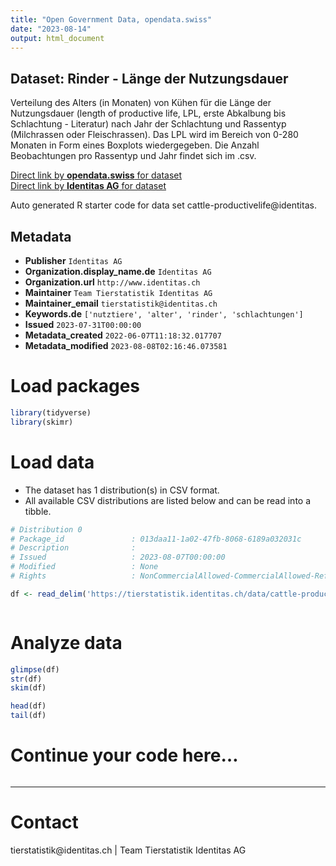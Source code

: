```yaml
---
title: "Open Government Data, opendata.swiss"
date: "2023-08-14"
output: html_document
---
```


## Dataset: Rinder - Länge der Nutzungsdauer

Verteilung des Alters (in Monaten) von Kühen für die Länge der Nutzungsdauer (length of productive life, LPL, erste Abkalbung bis Schlachtung - Literatur) nach Jahr der Schlachtung und Rassentyp (Milchrassen oder Fleischrassen). Das LPL wird im Bereich von 0-280 Monaten in Form eines Boxplots wiedergegeben. Die Anzahl Beobachtungen pro Rassentyp und Jahr findet sich im .csv.

[Direct link by **opendata.swiss** for dataset](https://opendata.swiss/de/dataset/rinder-lange-der-nutzungsdauer)<br>
[Direct link by **Identitas AG** for dataset](https://tierstatistik.identitas.ch/)

Auto generated R starter code for data set cattle-productivelife@identitas.

## Metadata

- **Publisher** `Identitas AG`
- **Organization.display_name.de** `Identitas AG`
- **Organization.url** `http://www.identitas.ch`
- **Maintainer** `Team Tierstatistik Identitas AG`
- **Maintainer_email** `tierstatistik@identitas.ch`
- **Keywords.de** `['nutztiere', 'alter', 'rinder', 'schlachtungen']`
- **Issued** `2023-07-31T00:00:00`
- **Metadata_created** `2022-06-07T11:18:32.017707`
- **Metadata_modified** `2023-08-08T02:16:46.073581`


# Load packages

```r

library(tidyverse)
library(skimr)

```

# Load data

-   The dataset has 1 distribution(s) in CSV format.
-   All available CSV distributions are listed below and can be read into a tibble.

```r

# Distribution 0
# Package_id               : 013daa11-1a02-47fb-8068-6189a032031c
# Description              : 
# Issued                   : 2023-08-07T00:00:00
# Modified                 : None
# Rights                   : NonCommercialAllowed-CommercialAllowed-ReferenceRequired

df <- read_delim('https://tierstatistik.identitas.ch/data/cattle-productivelife.csv')



```

# Analyze data

```r

glimpse(df)
str(df)
skim(df)

head(df)
tail(df)

```

# Continue your code here...

```r

```

------------------------------------------------------------------------

# Contact

tierstatistik@identitas.ch | Team Tierstatistik Identitas AG
